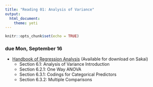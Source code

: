 ```yaml
---
title: "Reading 01: Analysis of Variance"
output: 
  html_document: 
    theme: yeti
---
```


```r
knitr::opts_chunk$set(echo = TRUE)
```

### due Mon, September 16

- [Handbook of Regression Analysis](http://sakai.duke.edu) (Available for download on Sakai)
    - Section 6.1: Analysis of Variance Introduction
    - Section 6.2.1: One Way ANOVA
    - Section 6.3.1: Codings for Categorical Predictors
    - Section 6.3.2: Multiple Comparisons
